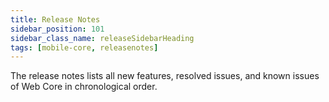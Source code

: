 ```yaml
---
title: Release Notes
sidebar_position: 101
sidebar_class_name: releaseSidebarHeading
tags: [mobile-core, releasenotes]
---
```



The release notes lists all new features, resolved issues, and known issues of Web Core in chronological order.

<ReleaseNotesGenerator noteKey="flutter-core" />
